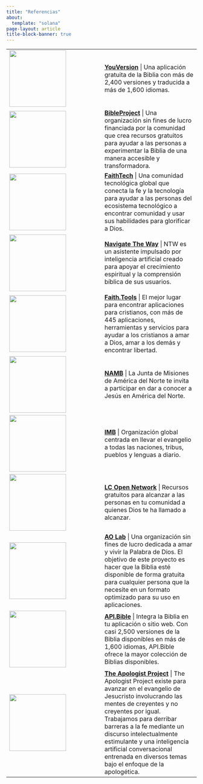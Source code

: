 ```yaml
---
title: "Referencias"
about:
  template: "solana"
page-layout: article
title-block-banner: true
---
```


|  |  |
|:---|:---|
| ![](images/bibleapp.png){width="150"} | [**YouVersion**](https://www.bible.com){target="_blank"} \| Una aplicación gratuita de la Biblia con más de 2,400 versiones y traducida a más de 1,600 idiomas. |
| ![](images/bibleproject.png){width="150"} | [**BibleProject**](https://bibleproject.com){target="_blank"} \| Una organización sin fines de lucro financiada por la comunidad que crea recursos gratuitos para ayudar a las personas a experimentar la Biblia de una manera accesible y transformadora. |
| ![](images/faithtech.png){width="150"} | [**FaithTech**](https://faithtech.com){target="_blank"} \| Una comunidad tecnológica global que conecta la fe y la tecnología para ayudar a las personas del ecosistema tecnológico a encontrar comunidad y usar sus habilidades para glorificar a Dios. |
| ![](images/ntw.png){width="150"} | [**Navigate The Way**](https://www.navtheway.com){target="_blank"} \| NTW es un asistente impulsado por inteligencia artificial creado para apoyar el crecimiento espiritual y la comprensión bíblica de sus usuarios. |
| ![](images/faithTools.png){width="150"} | [**Faith.Tools**](https://faith.tools){target="_blank"} \| El mejor lugar para encontrar aplicaciones para cristianos, con más de 445 aplicaciones, herramientas y servicios para ayudar a los cristianos a amar a Dios, amar a los demás y encontrar libertad. |
| ![](images/namb.png){width="150"} | [**NAMB**](https://nambstore.com){target="_blank"} \| La Junta de Misiones de América del Norte te invita a participar en dar a conocer a Jesús en América del Norte. |
| ![](images/imb.jpeg){width="150"} | [**IMB**](https://www.imb.org){target="_blank"} \| Organización global centrada en llevar el evangelio a todas las naciones, tribus, pueblos y lenguas a diario. |
| ![](images/lc.png){width="150"} | [**LC Open Network**](https://open.life.church){target="_blank"} \| Recursos gratuitos para alcanzar a las personas en tu comunidad a quienes Dios te ha llamado a alcanzar. |
| ![](images/ao_lab_logo.png){width="150"} | [**AO Lab**](https://helloaolab.my.canva.site){target="_blank"} \| Una organización sin fines de lucro dedicada a amar y vivir la Palabra de Dios. El objetivo de este proyecto es hacer que la Biblia esté disponible de forma gratuita para cualquier persona que la necesite en un formato optimizado para su uso en aplicaciones. |
| ![](images/api_bible.png){width="150"} | [**API.Bible**](https://scripture.api.bible){target="_blank"} \| Integra la Biblia en tu aplicación o sitio web. Con casi 2,500 versiones de la Biblia disponibles en más de 1,600 idiomas, API.Bible ofrece la mayor colección de Biblias disponibles. |
| ![](images/tap.png){width="150"} | [**The Apologist Project**](https://apologistproject.org){target="_blank"} \| The Apologist Project existe para avanzar en el evangelio de Jesucristo involucrando las mentes de creyentes y no creyentes por igual. Trabajamos para derribar barreras a la fe mediante un discurso intelectualmente estimulante y una inteligencia artificial conversacional entrenada en diversos temas bajo el enfoque de la apologética. |


<link rel="icon" type="image/png" href="images/tud_logo2"/>
